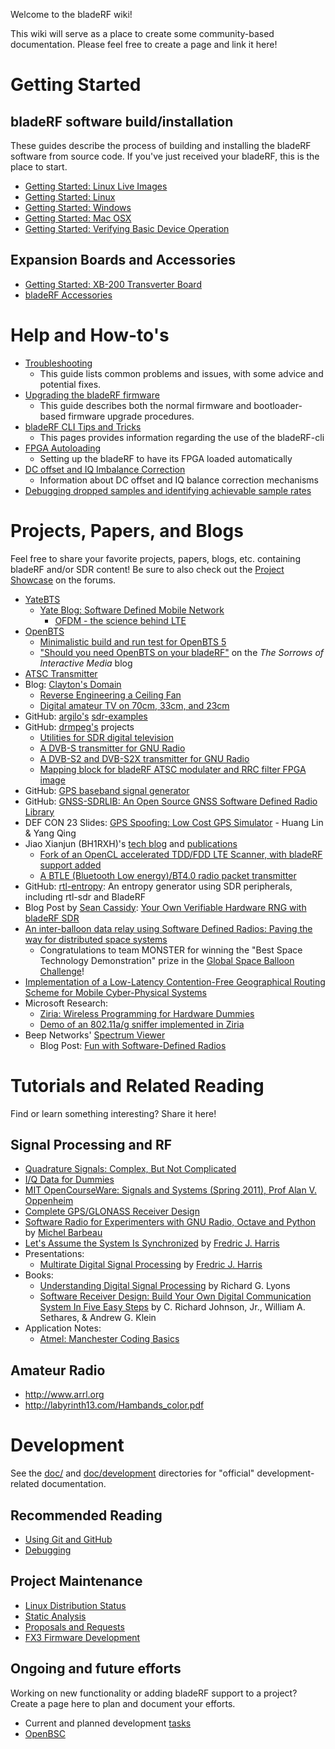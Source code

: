 Welcome to the bladeRF wiki!

This wiki will serve as a place to create some community-based documentation. Please feel free to create a page and link it here!

= Getting Started =

== bladeRF software build/installation ==

These guides describe the process of building and installing the bladeRF software from source code. If you've just received your bladeRF, this is the place to start.

* [[Getting Started: Linux Live Images]]
* [[Getting Started: Linux]]
* [[Getting Started: Windows]]
* [[Getting Started: Mac OSX]]
* [[Getting Started: Verifying Basic Device Operation]]

== Expansion Boards and Accessories ==

* [[Getting Started: XB200 Transverter Board|Getting Started: XB-200 Transverter Board]]
* [[bladeRF Accessories]]

= Help and How-to's =
* [[Troubleshooting]]
** This guide lists common problems and issues, with some advice and potential fixes.
* [[Upgrading-bladeRF-firmware|Upgrading the bladeRF firmware]]
** This guide describes both the normal firmware and bootloader-based firmware upgrade procedures.
* [[bladeRF CLI Tips and Tricks]]
** This pages provides information regarding the use of the bladeRF-cli
* [[FPGA Autoloading]]
** Setting up the bladeRF to have its FPGA loaded automatically
* [[DC offset and IQ Imbalance Correction ]]
** Information about DC offset and IQ balance correction mechanisms
* [[Debugging dropped samples and identifying achievable sample rates]]

= Projects, Papers, and Blogs =
Feel free to share your favorite projects, papers, blogs, etc. containing bladeRF and/or SDR content! Be sure to also check out the  [https://www.nuand.com/forums/viewforum.php?f=8 Project Showcase] on the forums.
* [http://www.yatebts.com YateBTS]
** [http://blog.yate.ro/ Yate Blog: Software Defined Mobile Network]
*** [http://blog.yate.ro/2015/05/20/ofdm-the-science-behind-lte/ OFDM - the science behind LTE]
* [http://openbts.org/ OpenBTS]
** [[Minimalistic build and run test for OpenBTS 5]]
** [https://imjuanpablo.wordpress.com/2015/02/14/should-you-need-openbts-on-your-bladerf/ "Should you need OpenBTS on your bladeRF"] on the ''The Sorrows of Interactive Media'' blog
* [[ATSC Transmitter]]
* Blog: [http://www.irrational.net/ Clayton's Domain]
** [http://www.irrational.net/2014/03/22/reverse-engineering-a-ceiling-fan/ Reverse Engineering a Ceiling Fan]
** [http://www.irrational.net/2014/03/02/digital-atv/ Digital amateur TV on 70cm, 33cm, and 23cm]
* GitHub: [https://github.com/argilo argilo's] [https://github.com/argilo/sdr-examples sdr-examples]
* GitHub: [https://github.com/drmpeg drmpeg's] projects
** [https://github.com/drmpeg/dtv-utils Utilities for SDR digital television]
** [https://github.com/drmpeg/gr-dvbs A DVB-S transmitter for GNU Radio]
** [https://github.com/drmpeg/gr-dvbs2 A DVB-S2 and DVB-S2X transmitter for GNU Radio]
** [https://github.com/drmpeg/gr-atscmap Mapping block for bladeRF ATSC modulater and RRC filter FPGA image]
* GitHub: [https://github.com/osqzss/gps-sdr-sim#gps-sdr-sim GPS baseband signal generator]
* GitHub: [https://github.com/taroz/GNSS-SDRLIB#gnss-sdrlib-v20-beta GNSS-SDRLIB: An Open Source GNSS Software Defined Radio Library]
* DEF CON 23 Slides: [https://media.defcon.org/DEF%20CON%2023/DEF%20CON%2023%20presentations/Lin%20Huang%20&%20Qing%20Yang/DEFCON-23-Lin-Huang-Qing-Yang-GPS-Spoofing.pdf GPS Spoofing: Low Cost GPS Simulator] - Huang Lin & Yang Qing
* Jiao Xianjun (BH1RXH)'s [http://sdr-x.github.io/ tech blog] and [http://www.researchgate.net/profile/Xianjun_Jiao/publications publications]
** [https://github.com/JiaoXianjun/LTE-Cell-Scanner Fork of an OpenCL accelerated TDD/FDD LTE Scanner, with bladeRF support added]
** [https://github.com/JiaoXianjun/BTLE A BTLE (Bluetooth Low energy)/BT4.0 radio packet transmitter]
* GitHub: [https://github.com/pwarren/rtl-entropy rtl-entropy]: An entropy generator using SDR peripherals, including rtl-sdr and BladeRF
* Blog Post by [https://www.seancassidy.me Sean Cassidy]: [https://www.seancassidy.me/your-own-verifiable-hardware-rng-with-bladerf-sdr.html Your Own Verifiable Hardware RNG with bladeRF SDR]
* [https://balloonchallenge.org/winner_docs/SpaceTechDemo-MONSTER-team-Report.pdf An inter-balloon data relay using Software Defined Radios: Paving the way for distributed space systems]
** Congratulations to team MONSTER for winning the "Best Space Technology Demonstration" prize in the [https://balloonchallenge.org/ Global Space Balloon Challenge]!
* [http://repository.kaust.edu.sa/kaust/handle/10754/559316 Implementation of a Low-Latency Contention-Free Geographical Routing Scheme for Mobile Cyber-Physical Systems]
* Microsoft Research: 
** [http://research.microsoft.com/en-US/projects/ziria/ziria-tutorial-summit-updated.pptx Ziria: Wireless Programming for Hardware Dummies]
** [http://research.microsoft.com/apps/video/dl.aspx?id=244847 Demo of an 802.11a/g sniffer implemented in Ziria]
* Beep Networks' [http://spectrum-map.beepnetworks.com/?sv=2891&df=400 Spectrum Viewer]
** Blog Post: [https://medium.com/@BeepLabs/fun-with-software-defined-radios-d547c83a7492 Fun with Software-Defined Radios]


= Tutorials and Related Reading =
Find or learn something interesting? Share it here!

== Signal Processing and RF ==
* [http://www.ieee.li/pdf/essay/quadrature_signals.pdf Quadrature Signals: Complex, But Not Complicated]
* [http://whiteboard.ping.se/SDR/IQ I/Q Data for Dummies]
* [http://ocw.mit.edu/resources/res-6-007-signals-and-systems-spring-2011/ MIT OpenCourseWare: Signals and Systems (Spring 2011), Prof Alan V. Oppenheim]
* [http://lea.hamradio.si/~s53mv/navsats/theory.html Complete GPS/GLONASS Receiver Design]
* [http://people.scs.carleton.ca/~barbeau/SDRCRBook/index.shtml Software Radio for Experimenters with GNU Radio, Octave and Python] by [http://people.scs.carleton.ca/~barbeau/ Michel Barbeau]
* [http://vanilla.ceat.okstate.edu/assume_synchronized.pdf Let's Assume the System Is Synchronized] by [http://electrical.sdsu.edu/faculty/frederick_harris.html Fredric J. Harris]
* Presentations:
** [https://wireless.vt.edu/symposium/2011/tutorials/Session%20A3_Part%203_Multirate_DSP_Wireless_2011.pdf Multirate Digital Signal Processing] by [http://electrical.sdsu.edu/faculty/frederick_harris.html Fredric J. Harris]
* Books:
** [http://www.amazon.com/Understanding-Digital-Signal-Processing-Edition/dp/0137027419/ Understanding Digital Signal Processing] by Richard G. Lyons
** [http://www.amazon.com/SOFTWARE-RECEIVER-DESIGN-COMMUNICATIONS-Hardcover/dp/B00IJ7FX44/ Software Receiver Design: Build Your Own Digital Communication System In Five Easy Steps] by C. Richard Johnson, Jr., William A. Sethares, & Andrew G. Klein
* Application Notes:
** [http://www.atmel.com/Images/Atmel-9164-Manchester-Coding-Basics_Application-Note.pdf Atmel: Manchester Coding Basics]

== Amateur Radio ==
* [[American Radio Relay League|http://www.arrl.org]]
* [[US Amateur Radio Bands|http://labyrinth13.com/Hambands_color.pdf]]

= Development =

See the [https://github.com/Nuand/bladeRF/tree/master/doc doc/] and [https://github.com/Nuand/bladeRF/tree/master/doc/development doc/development] directories for "official" development-related documentation.

== Recommended Reading ==
* [[git-essentials|Using Git and GitHub]]
* [[Debugging]]

== Project Maintenance ==
* [[Linux Distribution Status]]
* [[Static Analysis]]
* [[Proposals and Requests]]
* [[FX3-Firmware|FX3 Firmware Development]]

== Ongoing and future efforts ==
Working on new functionality or adding bladeRF support to a project? Create a page here to plan and document your efforts.

* Current and planned development [[tasks]]
* [[OpenBSC]]
